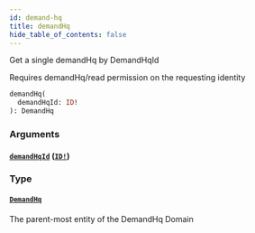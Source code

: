 ```yaml
---
id: demand-hq
title: demandHq
hide_table_of_contents: false
---
```



Get a single demandHq by DemandHqId

Requires demandHq/read permission on the requesting identity

```graphql
demandHq(
  demandHqId: ID!
): DemandHq
```


### Arguments

#### [`demandHqId`](#) ([`ID!`](/demand/api/graphql-admin/reference/scalars/id))




### Type

#### [`DemandHq`](/demand/api/graphql-admin/reference/objects/demand-hq)

The parent-most entity of the DemandHq Domain





